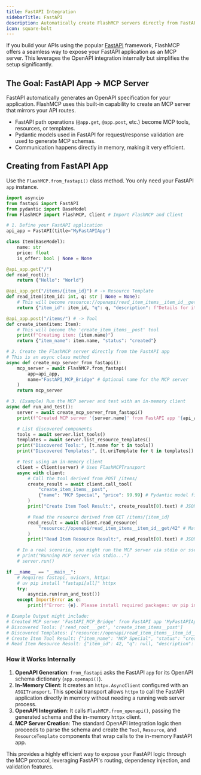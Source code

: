 ```yaml
---
title: FastAPI Integration
sidebarTitle: FastAPI
description: Automatically create FlashMCP servers directly from FastAPI applications.
icon: square-bolt
---
```


If you build your APIs using the popular [FastAPI](https://fastapi.tiangolo.com/) framework, FlashMCP offers a seamless way to expose your FastAPI application as an MCP server. This leverages the OpenAPI integration internally but simplifies the setup significantly.

## The Goal: FastAPI App -> MCP Server

FastAPI automatically generates an OpenAPI specification for your application. FlashMCP uses this built-in capability to create an MCP server that mirrors your API routes.

- FastAPI path operations (`@app.get`, `@app.post`, etc.) become MCP tools, resources, or templates.
- Pydantic models used in FastAPI for request/response validation are used to generate MCP schemas.
- Communication happens directly in memory, making it very efficient.

## Creating from FastAPI App

Use the `FlashMCP.from_fastapi()` class method. You only need your FastAPI `app` instance.

```python
import asyncio
from fastapi import FastAPI
from pydantic import BaseModel
from FlashMCP import FlashMCP, Client # Import FlashMCP and Client

# 1. Define your FastAPI application
api_app = FastAPI(title="MyFastAPIApp")

class Item(BaseModel):
    name: str
    price: float
    is_offer: bool | None = None

@api_app.get("/")
def read_root():
    return {"Hello": "World"}

@api_app.get("/items/{item_id}") # -> Resource Template
def read_item(item_id: int, q: str | None = None):
    # This will become resource://openapi/read_item_items__item_id__get/{item_id}
    return {"item_id": item_id, "q": q, "description": f"Details for item {item_id}"}

@api_app.post("/items/") # -> Tool
def create_item(item: Item):
    # This will become the 'create_item_items__post' tool
    print(f"Creating item: {item.name}")
    return {"item_name": item.name, "status": "created"}

# 2. Create the FlashMCP server directly from the FastAPI app
# This is an async class method
async def create_mcp_server_from_fastapi():
    mcp_server = await FlashMCP.from_fastapi(
        app=api_app,
        name="FastAPI_MCP_Bridge" # Optional name for the MCP server
    )
    return mcp_server

# 3. (Example) Run the MCP server and test with an in-memory client
async def run_and_test():
    server = await create_mcp_server_from_fastapi()
    print(f"Created MCP server '{server.name}' from FastAPI app '{api_app.title}'")

    # List discovered components
    tools = await server.list_tools()
    templates = await server.list_resource_templates()
    print("Discovered Tools:", [t.name for t in tools])
    print("Discovered Templates:", [t.uriTemplate for t in templates])

    # Test using an in-memory client
    client = Client(server) # Uses FlashMCPTransport
    async with client:
        # Call the tool derived from POST /items/
        create_result = await client.call_tool(
            "create_item_items__post",
            {"name": "MCP Special", "price": 99.99} # Pydantic model fields become args
        )
        print("Create Item Tool Result:", create_result[0].text) # JSON string

        # Read the resource derived from GET /items/{item_id}
        read_result = await client.read_resource(
            "resource://openapi/read_item_items__item_id__get/42" # Match template URI
        )
        print("Read Item Resource Result:", read_result[0].text) # JSON string

    # In a real scenario, you might run the MCP server via stdio or sse
    # print("Running MCP server via stdio...")
    # server.run()

if __name__ == "__main__":
    # Requires fastapi, uvicorn, httpx:
    # uv pip install "fastapi[all]" httpx
    try:
        asyncio.run(run_and_test())
    except ImportError as e:
        print(f"Error: {e}. Please install required packages: uv pip install \"fastapi[all]\" httpx")

# Example Output might include:
# Created MCP server 'FastAPI_MCP_Bridge' from FastAPI app 'MyFastAPIApp'
# Discovered Tools: ['read_root___get', 'create_item_items__post']
# Discovered Templates: ['resource://openapi/read_item_items__item_id__get/{item_id}']
# Create Item Tool Result: {"item_name": "MCP Special", "status": "created"}
# Read Item Resource Result: {"item_id": 42, "q": null, "description": "Details for item 42"}
```

### How it Works Internally

1.  **OpenAPI Generation**: `from_fastapi` asks the FastAPI `app` for its OpenAPI schema dictionary (`app.openapi()`).
2.  **In-Memory Client**: It creates an `httpx.AsyncClient` configured with an `ASGITransport`. This special transport allows `httpx` to call the FastAPI application directly in memory without needing a running web server process.
3.  **OpenAPI Integration**: It calls `FlashMCP.from_openapi()`, passing the generated schema and the in-memory `httpx` client.
4.  **MCP Server Creation**: The standard OpenAPI integration logic then proceeds to parse the schema and create the `Tool`, `Resource`, and `ResourceTemplate` components that wrap calls to the in-memory FastAPI app.

This provides a highly efficient way to expose your FastAPI logic through the MCP protocol, leveraging FastAPI's routing, dependency injection, and validation features. 
